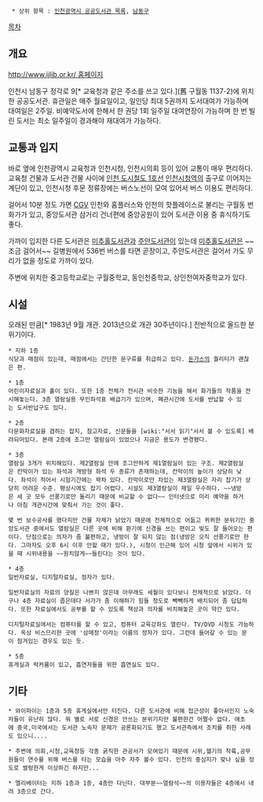  * 상위 항목 : [[인천광역시 공공도서관 목록]], [[남동구]]

[[목차]]

== 개요 ==
[[http://www.ijlib.or.kr/ 홈페이지]]

인천시 남동구 정각로 9[* 교육청과 같은 주소를 쓰고 있다.](舊 구월동 1137-2)에 위치한 공공도서관. 휴관일은 매주 월요일이고, 일인당 최대 5권까지 도서대여가 가능하며 대여일은 2주일. 비예약도서에 한해서 한 권당 1회 일주일 대여연장이 가능하며 한 번 빌린 도서는 최소 일주일이 경과해야 재대여가 가능하다.

== 교통과 입지 ==
바로 옆에 인천광역시 교육청과 인천시청, 인천시의회 등이 있어 교통이 매우 편리하다. 교육청 건물과 도서관 건물 사이에 [[인천 도시철도 1호선]] [[인천시청역]]의 출구로 이어지는 계단이 있고, 인천시청 후문 정류장에는 버스노선이 모여 있어서 버스 이용도 편리하다.

걸어서 10분 정도 가면 [[CGV]] 인천와 홈플러스와 인천의 핫플레이스로 불리는 구월동 번화가가 있고, 중앙도서관 삼거리 건너편에 중앙공원이 있어 도서관 이용 중 휴식하기도 좋다.

가까이 입지한 다른 도서관은 [[미추홀도서관]]과 [[주안도서관]]이 있는데 [[미추홀도서관]]은 ~~조금 걸어서~~ 길병원에서 536번 버스를 타면 곧장이고, 주안도서관은 걸어서 가도 무리가 없을 정도로 가까이 있다.

주변에 위치한 중고등학교로는 구월중학교, 동인천중학교, 상인천여자중학교가 있다.

== 시설 ==
오래된 만큼[* 1983년 9월 개관. 2013년으로 개관 30주년이다.] 전반적으로 올드한 분위기이다. 

 * 지하 1층
 식당과 매점이 있는데, 매점에서는 간단한 문구류를 취급하고 있다. [[돈가스]]의 퀄리티가 괜찮은 편. 

 * 1층
 어린이자료실과 홀이 있다. 또한 1층 전체가 전시관 비슷한 기능을 해서 화가들의 작품을 전시해놓는다. 3층 열람실용 무인좌석표 배급기가 있으며, 폐관시간에 도서를 반납할 수 있는 도서반납구도 있다.

 * 2층
 다문화자료실을 겸하는 잡지, 참고자료, 신문들을 [wiki:"서서 읽기"서서 볼 수 있도록] 배려되어있다. 본래 2층에 조그만 열람실이 있었으나 지금은 용도가 변경됐다.

 * 3층
 열람실 3개가 위치해있다. 제2열람실 안에 조그만하게 제1열람실이 있는 구조. 제2열람실은 칸막이가 있는 좌석과 개방형 좌석 두 종류가 존재하는데, 칸막이의 높이가 상당히 낮다. 좌석이 적어서 시험기간에는 꽉차 있다. 칸막이로만 차있는 제3열람실은 자리 잡기가 상당히 어려운 수준. 평상시에도 잡기 어렵다. 시설도 제3열람실이 제일 우수하다. ~~냉방은 세 곳 모두 선풍기로만 돌리기 때문에 비교할 수 없다~~ 인터넷으로 미리 예약을 하거나 아침 개관시간에 맞춰서 가는 것이 좋다. 

 몇 번 보수공사를 했다지만 건물 자체가 낡았기 때문에 전체적으로 어둡고 퀴퀴한 분위기인 중앙도서관 중에서도 열람실은 다른 곳에 비해 환기에 신경을 쓰는 편이고 빛도 잘 들어오는 편이다. 단점으로는 의자가 좀 불편하고, 냉방이 잘 되지 않는 점(냉방은 오직 선풍기로만 한다. 그마자도 오후 6시 이후 안할 때가 있다.), 시청이 인근해 있어 시청 앞에서 시위가 있을 때 시위내용을 ~~원치않게~~들린다는 것이 있다. 

 * 4층
 일반자료실, 디지털자료실, 정자가 있다.

 일반자료실의 자료의 양질은 나쁘지 않은데 아무래도 세월이 있다보니 전체적으로 낡았다. 더구나 4층 자료실이 좁은데다 서가가 좀 이해하기 힘들 정도로 빽빽하게 배치되어 좀 답답하다. 또한 자료실에서도 공부를 할 수 있도록 책상과 의자를 비치해놓은 곳이 약간 있다.

 디지털자료실에서는 컴퓨터를 할 수 있고, 컴퓨터 교육강좌도 열린다. TV/DVD 시청도 가능하다. 옥상 비스므리한 곳에 '삼매정'이라는 이름의 정자가 있다. 그런데 들어갈 수 있는 문이 잠겨있는 경우도 있는 듯. 

 * 5층
 휴게실과 락커룸이 있고, 흡연자들을 위한 흡연실도 있다.

== 기타 ==

 * 와이파이는 1층과 5층 휴게실에서만 터진다. 다른 도서관에 비해 접근성이 좋아서인지 노숙자들이 유난히 많다. 뭐 별로 서로 신경은 안쓰는 분위기지만 불편한건 어쩔수 없다. 애초에 중국,미국에서는 도서관 노숙자 문제가 공론화되기도 했고 도서관측에서 조치를 취한 사례도 있으니....

 * 주변에 의회,시청,교육청등 각종 굵직한 관공서가 모여있기 때문에 시위,헬기의 착륙,공무원들이 연수를 위해 버스를 타는 모습을 아주 자주 볼수 있다. 인천의 중심지가 맞나 싶을 정도로 썰렁한게 이상하긴 하지만... 

 * 엘리베이터는 지하 1층과 1층, 4층만 다닌다. 대부분~~열람석~~의 이용자들은 4층에서 내려 3층으로 간다.
